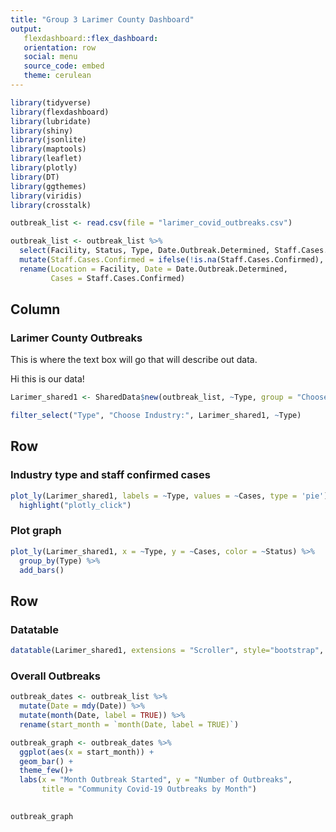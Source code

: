 ```yaml
---
title: "Group 3 Larimer County Dashboard"
output:
   flexdashboard::flex_dashboard:
   orientation: row
   social: menu
   source_code: embed
   theme: cerulean
---
```

```r
library(tidyverse)
library(flexdashboard)
library(lubridate)
library(shiny)
library(jsonlite)
library(maptools)
library(leaflet)
library(plotly)
library(DT)
library(ggthemes)
library(viridis)
library(crosstalk)
```

```r
outbreak_list <- read.csv(file = "larimer_covid_outbreaks.csv")

outbreak_list <- outbreak_list %>%
  select(Facility, Status, Type, Date.Outbreak.Determined, Staff.Cases.Confirmed) %>% 
  mutate(Staff.Cases.Confirmed = ifelse(!is.na(Staff.Cases.Confirmed), Staff.Cases.Confirmed, 0)) %>% 
  rename(Location = Facility, Date = Date.Outbreak.Determined,
         Cases = Staff.Cases.Confirmed)
```

Column {.sidebar data-width=250}
-------------------------------------
### Larimer County Outbreaks
This is where the text box will go that will describe out data.

Hi this is our data! 

```r
Larimer_shared1 <- SharedData$new(outbreak_list, ~Type, group = "Choose Industry")

filter_select("Type", "Choose Industry:", Larimer_shared1, ~Type)
```

Row {data-height=350, data-width=300}
-------------------------------------

### Industry type and staff confirmed cases

```r
plot_ly(Larimer_shared1, labels = ~Type, values = ~Cases, type = 'pie') %>%
  highlight("plotly_click")
```

### Plot graph

```r
plot_ly(Larimer_shared1, x = ~Type, y = ~Cases, color = ~Status) %>%
  group_by(Type) %>% 
  add_bars()
```

Row {data-height=600}
-------------------------------------
### Datatable

```r
datatable(Larimer_shared1, extensions = "Scroller", style="bootstrap", class="compact", width="100%", options=list(deferRender=TRUE, scrollY=300, scroller=TRUE))
```

### Overall Outbreaks
```r
outbreak_dates <- outbreak_list %>% 
  mutate(Date = mdy(Date)) %>%  
  mutate(month(Date, label = TRUE)) %>% 
  rename(start_month = `month(Date, label = TRUE)`)

outbreak_graph <- outbreak_dates %>% 
  ggplot(aes(x = start_month)) +
  geom_bar() +
  theme_few()+
  labs(x = "Month Outbreak Started", y = "Number of Outbreaks", 
       title = "Community Covid-19 Outbreaks by Month")
  

outbreak_graph
```
























